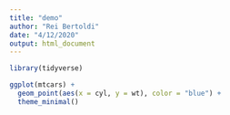 ```yaml
---
title: "demo"
author: "Rei Bertoldi"
date: "4/12/2020"
output: html_document
---
```


```r
library(tidyverse)

ggplot(mtcars) +
  geom_point(aes(x = cyl, y = wt), color = "blue") +
  theme_minimal()
```

